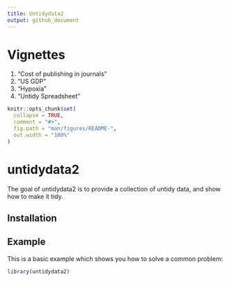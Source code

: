 ```yaml
---
title: Untidydata2
output: github_document
---
```


<!-- README.md is generated from README.Rmd. Please edit that file -->


# Vignettes

1. "Cost of publishing in journals"
2. "US GDP"
3. "Hypoxia"
4. "Untidy Spreadsheet"

```r
knitr::opts_chunk$set(
  collapse = TRUE,
  comment = "#>",
  fig.path = "man/figures/README-",
  out.width = "100%"
)
```
# untidydata2

The goal of untidydata2 is to provide a collection of untidy data, and show how to make it tidy.

## Installation


## Example

This is a basic example which shows you how to solve a common problem:

```r
library(untidydata2)
```



